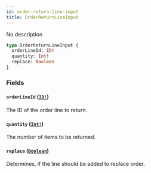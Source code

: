 ```yaml
---
id: order-return-line-input
title: OrderReturnLineInput
---
```


No description

```graphql
type OrderReturnLineInput {
  orderLineId: ID!
  quantity: Int!
  replace: Boolean
}
```

### Fields

#### `orderLineId` ([`ID!`](/docs/developer/api-reference/scalars/id))

The ID of the order line to return.

#### `quantity` ([`Int!`](/docs/developer/api-reference/scalars/int))

The number of items to be returned.

#### `replace` ([`Boolean`](/docs/developer/api-reference/scalars/boolean))

Determines, if the line should be added to replace order.
